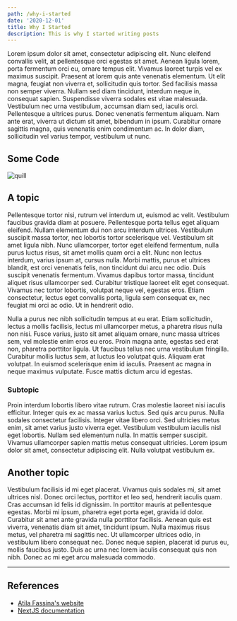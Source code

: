 ```yaml
---
path: /why-i-started
date: '2020-12-01'
title: Why I Started
description: This is why I started writing posts
---
```


Lorem ipsum dolor sit amet, consectetur adipiscing elit. Nunc eleifend convallis velit, at pellentesque orci egestas sit amet. Aenean ligula lorem, porta fermentum orci eu, ornare tempus elit. Vivamus laoreet turpis vel ex maximus suscipit. Praesent at lorem quis ante venenatis elementum. Ut elit magna, feugiat non viverra et, sollicitudin quis tortor. Sed facilisis massa non semper viverra. Nullam sed diam tincidunt, interdum neque in, consequat sapien. Suspendisse viverra sodales est vitae malesuada. Vestibulum nec urna vestibulum, accumsan diam sed, iaculis orci. Pellentesque a ultrices purus. Donec venenatis fermentum aliquam. Nam ante erat, viverra ut dictum sit amet, bibendum in ipsum. Curabitur ornare sagittis magna, quis venenatis enim condimentum ac. In dolor diam, sollicitudin vel varius tempor, vestibulum ut nunc.

## Some Code

![quill](/peter-quill.jpg)

## A topic

Pellentesque tortor nisi, rutrum vel interdum ut, euismod ac velit. Vestibulum faucibus gravida diam at posuere. Pellentesque porta tellus eget aliquam eleifend. Nullam elementum dui non arcu interdum ultrices. Vestibulum suscipit massa tortor, nec lobortis tortor scelerisque vel. Vestibulum sit amet ligula nibh. Nunc ullamcorper, tortor eget eleifend fermentum, nulla purus luctus risus, sit amet mollis quam orci a elit. Nunc non lectus interdum, varius ipsum at, cursus nulla. Morbi mattis, purus et ultrices blandit, est orci venenatis felis, non tincidunt dui arcu nec odio. Duis suscipit venenatis fermentum. Vivamus dapibus tortor massa, tincidunt aliquet risus ullamcorper sed. Curabitur tristique laoreet elit eget consequat. Vivamus nec tortor lobortis, volutpat neque vel, egestas eros. Etiam consectetur, lectus eget convallis porta, ligula sem consequat ex, nec feugiat mi orci ac odio. Ut in hendrerit odio.

Nulla a purus nec nibh sollicitudin tempus at eu erat. Etiam sollicitudin, lectus a mollis facilisis, lectus mi ullamcorper metus, a pharetra risus nulla non nisi. Fusce varius, justo sit amet aliquam ornare, nunc massa ultrices sem, vel molestie enim eros eu eros. Proin magna ante, egestas sed erat non, pharetra porttitor ligula. Ut faucibus tellus nec urna vestibulum fringilla. Curabitur mollis luctus sem, at luctus leo volutpat quis. Aliquam erat volutpat. In euismod scelerisque enim id iaculis. Praesent ac magna in neque maximus vulputate. Fusce mattis dictum arcu id egestas.

### Subtopic

Proin interdum lobortis libero vitae rutrum. Cras molestie laoreet nisi iaculis efficitur. Integer quis ex ac massa varius luctus. Sed quis arcu purus. Nulla sodales consectetur facilisis. Integer vitae libero orci. Sed ultricies metus enim, sit amet varius justo viverra eget. Vestibulum vestibulum iaculis nisl eget lobortis. Nullam sed elementum nulla. In mattis semper suscipit. Vivamus ullamcorper sapien mattis metus consequat ultricies. Lorem ipsum dolor sit amet, consectetur adipiscing elit. Nulla volutpat vestibulum ex.

## Another topic

Vestibulum facilisis id mi eget placerat. Vivamus quis sodales mi, sit amet ultrices nisl. Donec orci lectus, porttitor et leo sed, hendrerit iaculis quam. Cras accumsan id felis id dignissim. In porttitor mauris at pellentesque egestas. Morbi mi ipsum, pharetra eget porta eget, gravida id dolor. Curabitur sit amet ante gravida nulla porttitor facilisis. Aenean quis est viverra, venenatis diam sit amet, tincidunt ipsum. Nulla maximus risus metus, vel pharetra mi sagittis nec. Ut ullamcorper ultrices odio, in vestibulum libero consequat nec. Donec neque sapien, placerat id purus eu, mollis faucibus justo. Duis ac urna nec lorem iaculis consequat quis non nibh. Donec ac mi eget arcu malesuada commodo.

---

## References

- [Atila Fassina's website](https://atila.io)
- [NextJS documentation](https://nextjs.org)
